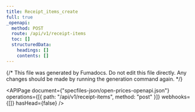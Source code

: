 ```yaml
---
title: Receipt_items_create
full: true
_openapi:
  method: POST
  route: /api/v1/receipt-items
  toc: []
  structuredData:
    headings: []
    contents: []
---
```


{/* This file was generated by Fumadocs. Do not edit this file directly. Any changes should be made by running the generation command again. */}

<APIPage
  document={"specfiles-json/open-prices-openapi.json"}
  operations={[{ path: "/api/v1/receipt-items", method: "post" }]}
  webhooks={[]}
  hasHead={false}
/>
